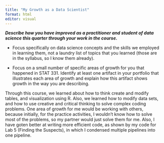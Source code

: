 ```yaml
---
title: "My Growth as a Data Scientist"
format: html
editor: visual
---
```


***Describe how you have improved as a practitioner and student of data science this quarter through your work in the course.***

-   Focus specifically on data science concepts and the skills we employed in learning them, not a laundry list of topics that you learned (those are in the syllabus, so I know them already).

-   Focus on a small number of specific areas of growth for you that happened in STAT 331. Identify at least one artifact in your portfolio that illustrates each area of growth and explain how this artifact shows growth in the way you are describing.

Through this course, we learned about how to think create and modify tables, and visualization using R. Also, we learned how to modify data sets, and how to use creative and critical thinking to solve complex coding problems. One area of growth for me would be working with others, because initially, for the practice activities, I wouldn't know how to solve most of the problems, so my partner would just solve them for me. Also, I have goten better at writing more efficient code, as shown by my code for Lab 5 (Finding the Suspects), in which I condensed multiple pipelines into one pipeline.
